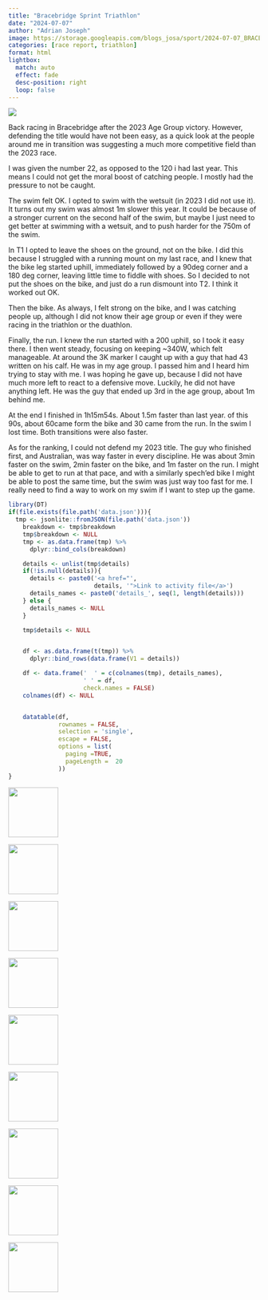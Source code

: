 ```yaml
---
title: "Bracebridge Sprint Triathlon"
date: "2024-07-07"
author: "Adrian Joseph"
image: https://storage.googleapis.com/blogs_josa/sport/2024-07-07_BRACEBRIDGE_SPRINT_TRIATHLON/img/15.jpg
categories: [race report, triathlon]
format: html
lightbox:
  match: auto
  effect: fade
  desc-position: right
  loop: false
---
```

![](https://storage.googleapis.com/blogs_josa/sport/2024-07-07_BRACEBRIDGE_SPRINT_TRIATHLON/img/15.jpg)

Back racing in Bracebridge after the 2023 Age Group victory. However, defending the title would have not been easy, as a quick look at the people around me in transition was suggesting a much more competitive field than the 2023 race.

I was given the number 22, as opposed to the 120 i had last year. This means I could not get the moral boost of catching people. I mostly had the pressure to not be caught.

The swim felt OK. I opted to swim with the wetsuit (in 2023 I did not use it). It turns out my swim was almost 1m slower this year. It could be because of a stronger current on the second half of the swim, but maybe I just need to get better at swimming with a wetsuit, and to push harder for the 750m of the swim.

In T1 I opted to leave the shoes on the ground, not on the bike. I did this because I struggled with a running mount on my last race, and I knew that the bike leg started uphill, immediately followed by a 90deg corner and a 180 deg corner, leaving little time to fiddle with shoes. So I decided to not put the shoes on the bike, and just do a run dismount into T2. I think it worked out OK.

Then the bike. As always, I felt strong on the bike, and I was catching people up, although I did not know their age group or even if they were racing in the triathlon or the duathlon.

Finally, the run. I knew the run started with a 200 uphill, so I took it easy there. I then went steady, focusing on keeping ~340W, which felt manageable. At around the 3K marker I caught up with a guy that had 43 written on his calf. He was in my age group. I passed him  and I heard him trying to stay with me. I was hoping he gave up, because I did not have much more left to react to a defensive move. Luckily, he did not have anything left. He was the guy that ended up 3rd in the age group, about 1m behind me.

At the end I finished in 1h15m54s. About 1.5m faster than last year. of this 90s, about 60came form the bike and 30 came from the run. In the swim I lost time. Both transitions were also faster.

As for the ranking, I could not defend my 2023 title. The guy who finished first, and Australian, was way faster in every discipline. He was about 3min faster on the swim, 2min faster on the bike, and 1m faster on the run. I might be able to get to run at that pace, and with a similarly spech'ed bike I might be able to post the same time, but the swim was just way too fast for me. I really need to find a way to work on my swim if I want to step up the game.


```r
library(DT)
if(file.exists(file.path('data.json'))){
  tmp <- jsonlite::fromJSON(file.path('data.json'))
    breakdown <- tmp$breakdown
    tmp$breakdown <- NULL
    tmp <- as.data.frame(tmp) %>%
      dplyr::bind_cols(breakdown)

    details <- unlist(tmp$details)
    if(!is.null(details)){
      details <- paste0('<a href="',
                        details, '">Link to activity file</a>')
      details_names <- paste0('details_', seq(1, length(details)))
    } else {
      details_names <- NULL
    }

    tmp$details <- NULL


    df <- as.data.frame(t(tmp)) %>%
      dplyr::bind_rows(data.frame(V1 = details))

    df <- data.frame('  ' = c(colnames(tmp), details_names),
                     ' ' = df,
                     check.names = FALSE)
    colnames(df) <- NULL


    datatable(df,
              rownames = FALSE,
              selection = 'single',
              escape = FALSE,
              options = list(
                paging =TRUE,
                pageLength =  20
              ))
}
```





::: {layout-ncol=4}
![](https://storage.googleapis.com/blogs_josa/sport/2024-07-07_BRACEBRIDGE_SPRINT_TRIATHLON/img/00.png){ width="100" group="hi" }

![](https://storage.googleapis.com/blogs_josa/sport/2024-07-07_BRACEBRIDGE_SPRINT_TRIATHLON/img/01.png){ width="100" group="hi" }

![](https://storage.googleapis.com/blogs_josa/sport/2024-07-07_BRACEBRIDGE_SPRINT_TRIATHLON/img/02.png){ width="100" group="hi" }

![](https://storage.googleapis.com/blogs_josa/sport/2024-07-07_BRACEBRIDGE_SPRINT_TRIATHLON/img/03.png){ width="100" group="hi" }

![](https://storage.googleapis.com/blogs_josa/sport/2024-07-07_BRACEBRIDGE_SPRINT_TRIATHLON/img/04.png){ width="100" group="hi" }

![](https://storage.googleapis.com/blogs_josa/sport/2024-07-07_BRACEBRIDGE_SPRINT_TRIATHLON/img/05.jpg){ width="100" group="hi" }

![](https://storage.googleapis.com/blogs_josa/sport/2024-07-07_BRACEBRIDGE_SPRINT_TRIATHLON/img/08.jpg){ width="100" group="hi" }

![](https://storage.googleapis.com/blogs_josa/sport/2024-07-07_BRACEBRIDGE_SPRINT_TRIATHLON/img/13.jpg){ width="100" group="hi" }

![](https://storage.googleapis.com/blogs_josa/sport/2024-07-07_BRACEBRIDGE_SPRINT_TRIATHLON/img/15.jpg){ width="100" group="hi" }


:::
